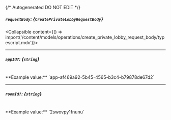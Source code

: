 {/* Autogenerated DO NOT EDIT  */}

##### `requestBody`: *{`CreatePrivateLobbyRequestBody`}*
<Collapsible content={() => import('/content/models/operations/create_private_lobby_request_body/typescript.mdx')}>
</Collapsible>

---
##### `appId?`: *{`string`}*
<br/>
**Example value:** `app-af469a92-5b45-4565-b3c4-b79878de67d2`

---
##### `roomId?`: *{`string`}*
<br/>
**Example value:** `2swovpy1fnunu`

